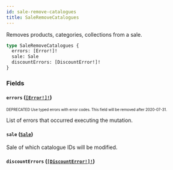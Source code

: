 ```yaml
---
id: sale-remove-catalogues
title: SaleRemoveCatalogues
---
```


Removes products, categories, collections from a sale.

```graphql
type SaleRemoveCatalogues {
  errors: [Error!]!
  sale: Sale
  discountErrors: [DiscountError!]!
}
```

### Fields

#### `errors` ([`[Error!]!`](/api-reference/objects/error.mdx))

<sub><sup><span className="deprecatedTag">DEPRECATED</span> Use typed errors with error codes. This field will be removed after 2020-07-31.</sup></sub>

List of errors that occurred executing the mutation.

#### `sale` ([`Sale`](/api-reference/objects/sale.mdx))

Sale of which catalogue IDs will be modified.

#### `discountErrors` ([`[DiscountError!]!`](/api-reference/objects/discount-error.mdx))
